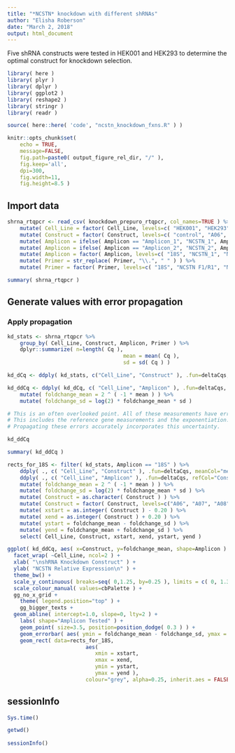 ```yaml
---
title: "*NCSTN* knockdown with different shRNAs"
author: "Elisha Roberson"
date: "March 2, 2018"
output: html_document
---
```


Five shRNA constructs were tested in HEK001 and HEK293 to determine the optimal construct for knockdown selection.

```r
library( here )
library( plyr )
library( dplyr )
library( ggplot2 )
library( reshape2 )
library( stringr )
library( readr )
```

```r
source( here::here( 'code', "ncstn_knockdown_fxns.R" ) )
```

```r
knitr::opts_chunk$set(
	echo = TRUE,
	message=FALSE,
	fig.path=paste0( output_figure_rel_dir, "/" ),
	fig.keep='all',
	dpi=300,
	fig.width=11,
	fig.height=8.5 )
```

## Import data
```r
shrna_rtqpcr <- read_csv( knockdown_prepuro_rtqpcr, col_names=TRUE ) %>%
	mutate( Cell_Line = factor( Cell_Line, levels=c( "HEK001", "HEK293" ) ) ) %>%
	mutate( Construct = factor( Construct, levels=c( "control", "A06", "A07", "A08", "A09", "A10" ) ) ) %>%
	mutate( Amplicon = ifelse( Amplicon == "Amplicon_1", "NCSTN_1", Amplicon ) ) %>%
	mutate( Amplicon = ifelse( Amplicon == "Amplicon_2", "NCSTN_2", Amplicon ) ) %>%
	mutate( Amplicon = factor( Amplicon, levels=c( "18S", "NCSTN_1", "NCSTN_2" ) ) ) %>%
	mutate( Primer = str_replace( Primer, "\\.", " " ) ) %>%
	mutate( Primer = factor( Primer, levels=c( "18S", "NCSTN F1/R1", "NCSTN F2/R2" ) ) )

summary( shrna_rtqpcr )
```

## Generate values with error propagation

### Apply propagation
```r
kd_stats <- shrna_rtqpcr %>%
	group_by( Cell_Line, Construct, Amplicon, Primer ) %>%
	dplyr::summarize( n=length( Cq ),
									 mean = mean( Cq ),
									 sd = sd( Cq ) )

kd_dCq <- ddply( kd_stats, c("Cell_Line", "Construct" ), .fun=deltaCqs, meanCol="mean" )

kd_ddCq <- ddply( kd_dCq, c( "Cell_Line", "Amplicon" ), .fun=deltaCqs, refCol="Construct", reference="control" ) %>%
	mutate( foldchange_mean = 2 ^ ( -1 * mean ) ) %>%
	mutate( foldchange_sd = log(2) * foldchange_mean * sd )

# This is an often overlooked point. All of these measurements have error.
# This includes the reference gene measurements and the exponentiation.
# Propagating these errors accurately incorporates this uncertainty.

kd_ddCq

summary( kd_ddCq )
```

```r
rects_for_18S <- filter( kd_stats, Amplicon == "18S" ) %>%
	ddply( ., c( "Cell_Line", "Construct" ), .fun=deltaCqs, meanCol="mean", include_ref=TRUE ) %>%
	ddply( ., c( "Cell_Line", "Amplicon" ), .fun=deltaCqs, refCol="Construct", reference="control" ) %>%
	mutate( foldchange_mean = 2 ^ ( -1 * mean ) ) %>%
	mutate( foldchange_sd = log(2) * foldchange_mean * sd ) %>%
	mutate( Construct = as.character( Construct ) ) %>%
	mutate( Construct = factor( Construct, levels=c("A06", "A07", "A08", "A09", "A10") ) ) %>%
	mutate( xstart = as.integer( Construct ) - 0.20 ) %>%
	mutate( xend = as.integer( Construct ) + 0.20 ) %>%
	mutate( ystart = foldchange_mean - foldchange_sd ) %>%
	mutate( yend = foldchange_mean + foldchange_sd ) %>%
	select( Cell_Line, Construct, xstart, xend, ystart, yend )
```

```r
ggplot( kd_ddCq, aes( x=Construct, y=foldchange_mean, shape=Amplicon ) ) +
  facet_wrap( ~Cell_Line, ncol=2 ) +
  xlab( "\nshRNA Knockdown Construct" ) +
  ylab( "NCSTN Relative Expression\n" ) +
  theme_bw() +
  scale_y_continuous( breaks=seq( 0,1.25, by=0.25 ), limits = c( 0, 1.35 ) ) +
  scale_colour_manual( values=cbPalette ) +
  gg_no_x_grid +
	theme( legend.position="top" ) +
	gg_bigger_texts +
  geom_abline( intercept=1.0, slope=0, lty=2 ) +
	labs( shape="Amplicon Tested" ) +
	geom_point( size=3.5, position=position_dodge( 0.3 ) ) +
	geom_errorbar( aes( ymin = foldchange_mean - foldchange_sd, ymax = foldchange_mean + foldchange_sd ), width=0.2, position=position_dodge( 0.3 ), lwd=1.02 ) +
	geom_rect( data=rects_for_18S,
						 aes(
						 	xmin = xstart,
						 	xmax = xend,
						 	ymin = ystart,
						 	ymax = yend ),
						 colour="grey", alpha=0.25, inherit.aes = FALSE ) 
```

## sessionInfo
```r
Sys.time()

getwd()
  
sessionInfo()
```

